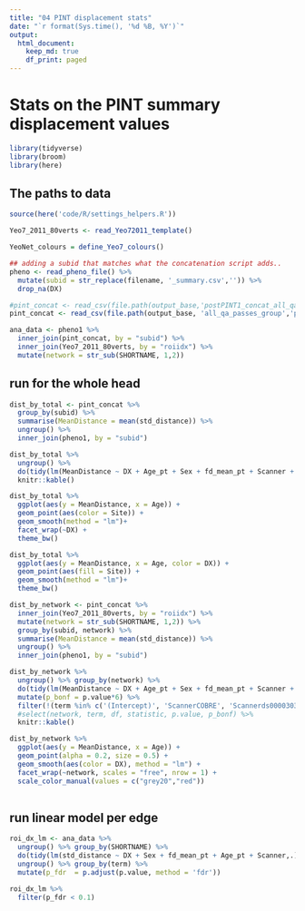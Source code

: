 ```yaml
---
title: "04 PINT displacement stats"
date: "`r format(Sys.time(), '%d %B, %Y')`"
output:
  html_document:
    keep_md: true
    df_print: paged
---
```


# Stats on the PINT summary displacement values

```r
library(tidyverse)
library(broom)
library(here)
```


## The paths to data

```r
source(here('code/R/settings_helpers.R'))

Yeo7_2011_80verts <- read_Yeo72011_template()

YeoNet_colours = define_Yeo7_colours()

## adding a subid that matches what the concatenation script adds..
pheno <- read_pheno_file() %>%
  mutate(subid = str_replace(filename, '_summary.csv','')) %>%
  drop_na(DX)

#pint_concat <- read_csv(file.path(output_base,'postPINT1_concat_all_qa_passes.csv'))
pint_concat <- read_csv(file.path(output_base, 'all_qa_passes_group','postPINT','postPINT1_concat_all_qa_passes.csv'))
```




```r
ana_data <- pheno1 %>%
  inner_join(pint_concat, by = "subid") %>%
  inner_join(Yeo7_2011_80verts, by = "roiidx") %>%
  mutate(network = str_sub(SHORTNAME, 1,2))

```


## run for the whole head

```r
dist_by_total <- pint_concat %>%
  group_by(subid) %>%
  summarise(MeanDistance = mean(std_distance)) %>%
  ungroup() %>%
  inner_join(pheno1, by = "subid")  

dist_by_total %>%
  ungroup() %>%
  do(tidy(lm(MeanDistance ~ DX + Age_pt + Sex + fd_mean_pt + Scanner + SurfArea_pt,.))) %>%
  knitr::kable()
```

```r
dist_by_total %>%
  ggplot(aes(y = MeanDistance, x = Age)) +
  geom_point(aes(color = Site)) + 
  geom_smooth(method = "lm")+
  facet_wrap(~DX) +
  theme_bw()
```
```r
dist_by_total %>%
  ggplot(aes(y = MeanDistance, x = Age, color = DX)) +
  geom_point(aes(fill = Site)) + 
  geom_smooth(method = "lm")+
  theme_bw()
```





```r
dist_by_network <- pint_concat %>%
  inner_join(Yeo7_2011_80verts, by = "roiidx") %>%
  mutate(network = str_sub(SHORTNAME, 1,2)) %>%
  group_by(subid, network) %>%
  summarise(MeanDistance = mean(std_distance)) %>%
  ungroup() %>%
  inner_join(pheno1, by = "subid")  

dist_by_network %>%
  ungroup() %>% group_by(network) %>%
  do(tidy(lm(MeanDistance ~ DX + Age_pt + Sex + fd_mean_pt + Scanner + SurfArea_pt,.))) %>%
  mutate(p_bonf = p.value*6) %>%
  filter(!(term %in% c('(Intercept)', 'ScannerCOBRE', 'Scannerds00003035343', 'ScannerZHH', 'Scannerds00003035426'))) %>%
  #select(network, term, df, statistic, p.value, p_bonf) %>%
  knitr::kable()
```





```r
dist_by_network %>%
  ggplot(aes(y = MeanDistance, x = Age)) +
  geom_point(alpha = 0.2, size = 0.5) + 
  geom_smooth(aes(color = DX), method = "lm") +
  facet_wrap(~network, scales = "free", nrow = 1) +
  scale_color_manual(values = c("grey20","red"))
  
```


## run linear model per edge

```r
roi_dx_lm <- ana_data %>%
  ungroup() %>% group_by(SHORTNAME) %>%
  do(tidy(lm(std_distance ~ DX + Sex + fd_mean_pt + Age_pt + Scanner,.))) %>%
  ungroup() %>% group_by(term) %>%
  mutate(p_fdr  = p.adjust(p.value, method = 'fdr'))

roi_dx_lm %>%
  filter(p_fdr < 0.1)
```
